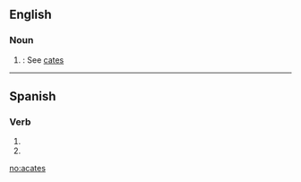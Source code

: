 ==English==

===Noun===
{{infl|en|noun}}  {{p}}

# {{obsolete}}: See [[cates]]

----

==Spanish==

===Verb===
{{es-verb-form|acatar}}

# {{es-verb form of|ending=ar|mood=imperative|sense=negative|pers=2|formal=no|number=singular|[[acatar]]}}
# {{es-verb form of|ending=ar|mood=subjunctive|tense=present|pers=2|formal=no|number=singular|[[acatar]]}}

[[no:acates]]
